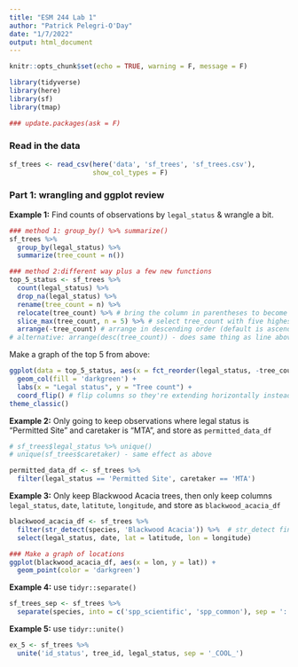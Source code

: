 ```yaml
---
title: "ESM 244 Lab 1"
author: "Patrick Pelegri-O'Day"
date: "1/7/2022"
output: html_document
---
```


```r
knitr::opts_chunk$set(echo = TRUE, warning = F, message = F)

library(tidyverse)
library(here)
library(sf)
library(tmap)

### update.packages(ask = F)
```

### Read in the data

```r
sf_trees <- read_csv(here('data', 'sf_trees', 'sf_trees.csv'),
                     show_col_types = F)
```

### Part 1: wrangling and ggplot review

**Example 1:** Find counts of observations by `legal_status` & wrangle a bit.

```r
### method 1: group_by() %>% summarize()
sf_trees %>% 
  group_by(legal_status) %>% 
  summarize(tree_count = n())

### method 2:different way plus a few new functions
top_5_status <- sf_trees %>% 
  count(legal_status) %>% 
  drop_na(legal_status) %>% 
  rename(tree_count = n) %>% 
  relocate(tree_count) %>% # bring the column in parentheses to become 1st column
  slice_max(tree_count, n = 5) %>% # select tree_count with five highest values
  arrange(-tree_count) # arrange in descending order (default is ascending, note minus sign)
# alternative: arrange(desc(tree_count)) - does same thing as line above
```

Make a graph of the top 5 from above:

```r
ggplot(data = top_5_status, aes(x = fct_reorder(legal_status, -tree_count), y = tree_count)) + # rct_reorder is reordering legal_status by negative tree_count
  geom_col(fill = 'darkgreen') +
  labs(x = "Legal status", y = "Tree count") +
  coord_flip() # flip columns so they're extending horizontally instead of vertically +
theme_classic()
```

**Example 2:** Only going to keep observations where legal status is "Permitted Site" and caretaker is "MTA", and store as `permitted_data_df`

```r
# sf_trees$legal_status %>% unique()
# unique(sf_trees$caretaker) - same effect as above

permitted_data_df <- sf_trees %>% 
  filter(legal_status == 'Permitted Site', caretaker == 'MTA')
```

**Example 3:** Only keep Blackwood Acacia trees, then only keep columns `legal_status`, `date`, `latitute`, `longitude`, and store as `blackwood_acacia_df`

```r
blackwood_acacia_df <- sf_trees %>% 
  filter(str_detect(species, 'Blackwood Acacia')) %>%  # str_detect finds observations in column species where any part of the character value has 'Blackwood Acacia' in it; there can be other character values in there too
  select(legal_status, date, lat = latitude, lon = longitude)

### Make a graph of locations
ggplot(blackwood_acacia_df, aes(x = lon, y = lat)) +
  geom_point(color = 'darkgreen')
```

**Example 4:** use `tidyr::separate()`

```r
sf_trees_sep <- sf_trees %>% 
  separate(species, into = c('spp_scientific', 'spp_common'), sep = '::')
```

**Example 5:** use `tidyr::unite()`

```r
ex_5 <- sf_trees %>% 
  unite('id_status', tree_id, legal_status, sep = '_COOL_')
```


